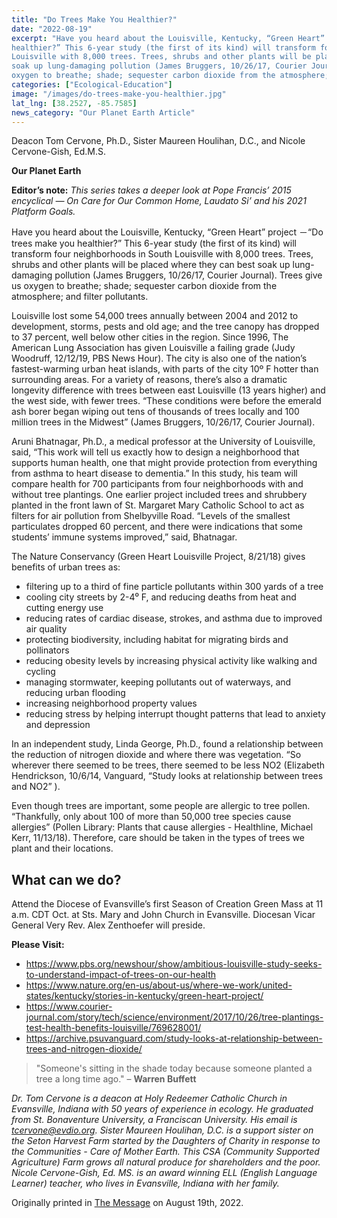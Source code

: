 ```yaml
---
title: "Do Trees Make You Healthier?"
date: "2022-08-19"
excerpt: "Have you heard about the Louisville, Kentucky, “Green Heart” project －“Do trees make you
healthier?” This 6-year study (the first of its kind) will transform four neighborhoods in South
Louisville with 8,000 trees. Trees, shrubs and other plants will be placed where they can best
soak up lung-damaging pollution (James Bruggers, 10/26/17, Courier Journal). Trees give us
oxygen to breathe; shade; sequester carbon dioxide from the atmosphere; and filter pollutants."
categories: ["Ecological-Education"]
image: "/images/do-trees-make-you-healthier.jpg"
lat_lng: [38.2527, -85.7585]
news_category: "Our Planet Earth Article"
---
```


Deacon Tom Cervone, Ph.D., Sister Maureen Houlihan, D.C., and Nicole Cervone-Gish, Ed.M.S.

**Our Planet Earth**

**Editor’s note:**
_This series takes a deeper look at Pope Francis’ 2015 encyclical ― On Care for Our Common
Home, Laudato Si’ and his 2021 Platform Goals._

Have you heard about the Louisville, Kentucky, “Green Heart” project －“Do trees make you
healthier?” This 6-year study (the first of its kind) will transform four neighborhoods in South
Louisville with 8,000 trees. Trees, shrubs and other plants will be placed where they can best
soak up lung-damaging pollution (James Bruggers, 10/26/17, Courier Journal). Trees give us
oxygen to breathe; shade; sequester carbon dioxide from the atmosphere; and filter pollutants.

Louisville lost some 54,000 trees annually between 2004 and 2012 to development, storms, pests
and old age; and the tree canopy has dropped to 37 percent, well below other cities in the region.
Since 1996, The American Lung Association has given Louisville a failing grade (Judy
Woodruff, 12/12/19, PBS News Hour). The city is also one of the nation’s fastest-warming urban
heat islands, with parts of the city 10º F hotter than surrounding areas. For a variety of reasons,
there’s also a dramatic longevity difference with trees between east Louisville (13 years higher)
and the west side, with fewer trees. “These conditions were before the emerald ash borer began
wiping out tens of thousands of trees locally and 100 million trees in the Midwest” (James
Bruggers, 10/26/17, Courier Journal).

Aruni Bhatnagar, Ph.D., a medical professor at the University of Louisville, said, “This work
will tell us exactly how to design a neighborhood that supports human health, one that might
provide protection from everything from asthma to heart disease to dementia.” In this study, his
team will compare health for 700 participants from four neighborhoods with and without tree
plantings. One earlier project included trees and shrubbery planted in the front lawn of St.
Margaret Mary Catholic School to act as filters for air pollution from Shelbyville Road. “Levels
of the smallest particulates dropped 60 percent, and there were indications that some students’
immune systems improved,” said, Bhatnagar.

The Nature Conservancy (Green Heart Louisville Project, 8/21/18) gives benefits of urban trees
as:

- filtering up to a third of fine particle pollutants within 300 yards of a tree
- cooling city streets by 2-4⁰ F, and reducing deaths from heat and cutting energy use
- reducing rates of cardiac disease, strokes, and asthma due to improved air quality
- protecting biodiversity, including habitat for migrating birds and pollinators
- reducing obesity levels by increasing physical activity like walking and cycling
- managing stormwater, keeping pollutants out of waterways, and reducing urban flooding
- increasing neighborhood property values
- reducing stress by helping interrupt thought patterns that lead to anxiety and depression

In an independent study, Linda George, Ph.D., found a relationship between the reduction of
nitrogen dioxide and where there was vegetation. “So wherever there seemed to be trees, there
seemed to be less NO2 (Elizabeth Hendrickson, 10/6/14, Vanguard, “Study looks at relationship
between trees and NO2” ).

Even though trees are important, some people are allergic to tree pollen. “Thankfully, only about
100 of more than 50,000 tree species cause allergies” (Pollen Library: Plants that cause allergies
\- Healthline, Michael Kerr, 11/13/18). Therefore, care should be taken in the types of trees we
plant and their locations.

## What can we do?

Attend the Diocese of Evansville’s first Season of Creation Green Mass at 11 a.m. CDT Oct. at
Sts. Mary and John Church in Evansville. Diocesan Vicar General Very Rev. Alex Zenthoefer
will preside.

**Please Visit:**

- https://www.pbs.org/newshour/show/ambitious-louisville-study-seeks-to-understand-impact-of-trees-on-our-health
- https://www.nature.org/en-us/about-us/where-we-work/united-states/kentucky/stories-in-kentucky/green-heart-project/
- https://www.courier-journal.com/story/tech/science/environment/2017/10/26/tree-plantings-test-health-benefits-louisville/769628001/
- https://archive.psuvanguard.com/study-looks-at-relationship-between-trees-and-nitrogen-dioxide/

> &quot;Someone&#39;s sitting in the shade today because someone planted a tree a long time ago.&quot;
> – **Warren Buffett**

_Dr. Tom Cervone is a deacon at Holy Redeemer Catholic Church in Evansville, Indiana with 50
years of experience in ecology. He graduated from St. Bonaventure University, a Franciscan
University. His email is tcervone@evdio.org. Sister Maureen Houlihan, D.C. is a support sister
on the Seton Harvest Farm started by the Daughters of Charity in response to the Communities -
Care of Mother Earth. This CSA (Community Supported Agriculture) Farm grows all natural
produce for shareholders and the poor. Nicole Cervone-Gish, Ed. MS. is an award winning ELL
(English Language Learner) teacher, who lives in Evansville, Indiana with her family._

Originally printed in [The Message](https://evdiomessage.org/) on August 19th, 2022.
